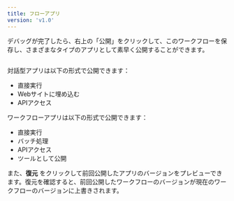 ```yaml
---
title: フローアプリ
version: 'v1.0'
---
```


デバッグが完了したら、右上の「公開」をクリックして、このワークフローを保存し、さまざまなタイプのアプリとして素早く公開することができます。

<Frame caption="">
  <img src="../../.gitbook/assets/output (4) (3).png" alt="" />
</Frame>

対話型アプリは以下の形式で公開できます：

* 直接実行
* Webサイトに埋め込む
* APIアクセス

ワークフローアプリは以下の形式で公開できます：

* 直接実行
* バッチ処理
* APIアクセス
* ツールとして公開

また、**復元** をクリックして前回公開したアプリのバージョンをプレビューできます。復元を確認すると、前回公開したワークフローのバージョンが現在のワークフローのバージョンに上書きされます。
